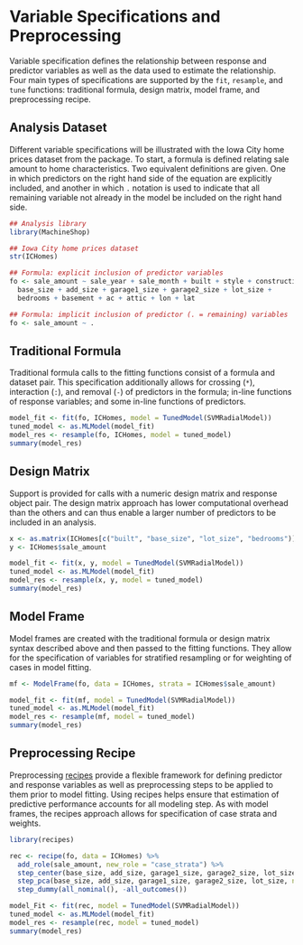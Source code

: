 # Variable Specifications and Preprocessing

Variable specification defines the relationship between response and predictor variables as well as the data used to estimate the relationship.  Four main types of specifications are supported by the `fit`, `resample`, and `tune` functions: traditional formula, design matrix, model frame, and preprocessing recipe.


## Analysis Dataset

Different variable specifications will be illustrated with the Iowa City home prices dataset from the package.  To start, a formula is defined relating sale amount to home characteristics.  Two equivalent definitions are given.  One in which predictors on the right hand side of the equation are explicitly included, and another in which `.` notation is used to indicate that all remaining variable not already in the model be included on the right hand side.

```r
## Analysis library
library(MachineShop)

## Iowa City home prices dataset
str(ICHomes)

## Formula: explicit inclusion of predictor variables
fo <- sale_amount ~ sale_year + sale_month + built + style + construction +
  base_size + add_size + garage1_size + garage2_size + lot_size +
  bedrooms + basement + ac + attic + lon + lat

## Formula: implicit inclusion of predictor (. = remaining) variables
fo <- sale_amount ~ .
```


## Traditional Formula

Traditional formula calls to the fitting functions consist of a formula and dataset pair.  This specification additionally allows for crossing (`*`), interaction (`:`), and removal (`-`) of predictors in the formula; in-line functions of response variables; and some in-line functions of predictors.

```r
model_fit <- fit(fo, ICHomes, model = TunedModel(SVMRadialModel))
tuned_model <- as.MLModel(model_fit)
model_res <- resample(fo, ICHomes, model = tuned_model)
summary(model_res)
```


## Design Matrix

Support is provided for calls with a numeric design matrix and response object pair.  The design matrix approach has lower computational overhead than the others and can thus enable a larger number of predictors to be included in an analysis.

```r
x <- as.matrix(ICHomes[c("built", "base_size", "lot_size", "bedrooms")])
y <- ICHomes$sale_amount

model_fit <- fit(x, y, model = TunedModel(SVMRadialModel))
tuned_model <- as.MLModel(model_fit)
model_res <- resample(x, y, model = tuned_model)
summary(model_res)
```


## Model Frame

Model frames are created with the traditional formula or design matrix syntax described above and then passed to the fitting functions.  They allow for the specification of variables for stratified resampling or for weighting of cases in model fitting.

```r
mf <- ModelFrame(fo, data = ICHomes, strata = ICHomes$sale_amount)

model_fit <- fit(mf, model = TunedModel(SVMRadialModel))
tuned_model <- as.MLModel(model_fit)
model_res <- resample(mf, model = tuned_model)
summary(model_res)
```


## Preprocessing Recipe

Preprocessing [recipes](https://cran.r-project.org/package=recipes) provide a flexible framework for defining predictor and response variables as well as preprocessing steps to be applied to them prior to model fitting.  Using recipes helps ensure that estimation of predictive performance accounts for all modeling step.  As with model frames, the recipes approach allows for specification of case strata and weights.

```r
library(recipes)

rec <- recipe(fo, data = ICHomes) %>%
  add_role(sale_amount, new_role = "case_strata") %>%
  step_center(base_size, add_size, garage1_size, garage2_size, lot_size) %>%
  step_pca(base_size, add_size, garage1_size, garage2_size, lot_size, num_comp = 2) %>%
  step_dummy(all_nominal(), -all_outcomes())

model_Fit <- fit(rec, model = TunedModel(SVMRadialModel))
tuned_model <- as.MLModel(model_fit)
model_res <- resample(rec, model = tuned_model)
summary(model_res)
```
